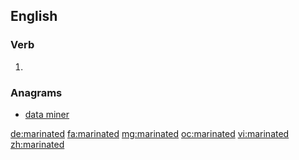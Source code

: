 ==English==

===Verb===
{{head|en|verb form}}

# {{en-past of|marinate}}

===Anagrams===
* [[data miner#English|data miner]]

[[de:marinated]]
[[fa:marinated]]
[[mg:marinated]]
[[oc:marinated]]
[[vi:marinated]]
[[zh:marinated]]